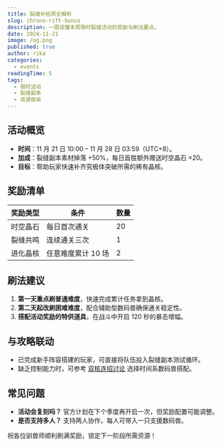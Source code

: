 ```yaml
---
title: 裂缝补给周全解析
slug: chrono-rift-bonus
description: 一图读懂本周限时裂缝活动的奖励与刷法要点。
date: 2024-11-21
image: /og.png
published: true
author: rika
categories:
  - events
readingTime: 5
tags:
  - 限时活动
  - 裂缝副本
  - 资源效率
---
```


## 活动概览

- **时间**：11 月 21 日 10:00 – 11 月 28 日 03:59（UTC+8）。
- **加成**：裂缝副本素材掉落 +50%，每日首胜额外赠送时空晶石 ×20。
- **目标**：帮助玩家快速补齐究极体突破所需的稀有晶核。

## 奖励清单

| 奖励类型 | 条件 | 数量 |
| --- | --- | --- |
| 时空晶石 | 每日首次通关 | 20 |
| 裂缝共鸣 | 连续通关三次 | 1 |
| 进化晶核 | 任意难度累计 10 场 | 2 |

## 刷法建议

1. **第一天重点刷普通难度**，快速完成累计任务拿到晶核。
2. **第二天起改刷困难难度**，配合辅助型数码兽确保通关稳定性。
3. **搭配活动奖励的特供道具**，在战斗中开启 120 秒的暴击增幅。

## 与攻略联动

- 已完成新手阵容搭建的玩家，可直接将队伍投入裂缝副本测试循环。
- 缺乏控制能力时，可参考 [双核连招讨论](../community/chrono-fusion-lab) 选择时间系数码兽搭配。

## 常见问题

- **活动会复刻吗？** 官方计划在下个季度再开启一次，但奖励配置可能调整。
- **是否支持多人？** 支持两人协作，每人可带入一只支援数码兽。

祝各位驯兽师顺利刷满奖励，锁定下一阶段所需资源！
